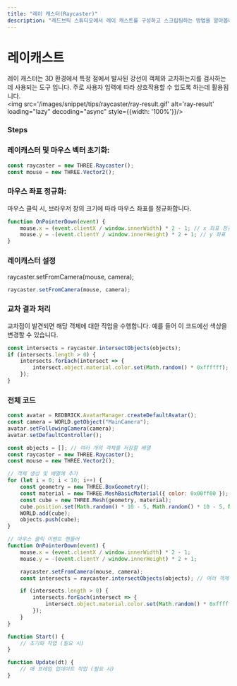 ```yaml
---
title: "레이 캐스터(Raycaster)"
description: "레드브릭 스튜디오에서 레이 캐스트를 구성하고 스크립팅하는 방법을 알아봅니다."
---
```


# 레이캐스트
레이 캐스터는 3D 환경에서 특정 점에서 발사된 강선이 객체와 교차하는지를 검사하는데 사용되는 도구 입니다.
주로 사용자 입력에 따라 상호작용할 수 있도록 하는데 활용됩니다. 
<br/>
<img src='/images/snippet/tips/raycaster/ray-result.gif' alt='ray-result' loading="lazy" decoding="async" style={{width: '100%'}}/>

### Steps

<Steps>

### 레이캐스터 및 마우스 벡터 초기화:
```js showLineNumbers copy
const raycaster = new THREE.Raycaster();
const mouse = new THREE.Vector2();
``` 

### 마우스 좌표 정규화:
마우스 클릭 시, 브라우저 창의 크기에 따라 마우스 좌표를 정규화합니다.
```js showLineNumbers copy
function OnPointerDown(event) {
    mouse.x = (event.clientX / window.innerWidth) * 2 - 1; // x 좌표 정규화
    mouse.y = -(event.clientY / window.innerHeight) * 2 + 1; // y 좌표 정규화
}
``` 

### 레이캐스터 설정

raycaster.setFromCamera(mouse, camera);

```js showLineNumbers copy
raycaster.setFromCamera(mouse, camera);

```

### 교차 결과 처리
교차점이 발견되면 해당 객체에 대한 작업을 수행합니다. 예를 들어 이 코드에선 색상을 변경할 수 있습니다.
```js showLineNumbers copy
const intersects = raycaster.intersectObjects(objects);
if (intersects.length > 0) {
    intersects.forEach(intersect => {
        intersect.object.material.color.set(Math.random() * 0xffffff); // 랜덤 색상으로 변경
    });
}
```

### 전체 코드

```js showLineNumbers copy
const avatar = REDBRICK.AvatarManager.createDefaultAvatar();
const camera = WORLD.getObject("MainCamera");
avatar.setFollowingCamera(camera);
avatar.setDefaultController();

const objects = []; // 여러 개의 객체를 저장할 배열
const raycaster = new THREE.Raycaster();
const mouse = new THREE.Vector2();

// 객체 생성 및 배열에 추가
for (let i = 0; i < 10; i++) {
    const geometry = new THREE.BoxGeometry();
    const material = new THREE.MeshBasicMaterial({ color: 0x00ff00 });
    const cube = new THREE.Mesh(geometry, material);
    cube.position.set(Math.random() * 10 - 5, Math.random() * 10 - 5, Math.random() * 10 - 5);
    WORLD.add(cube);
    objects.push(cube);
}

// 마우스 클릭 이벤트 핸들러
function OnPointerDown(event) {
    mouse.x = (event.clientX / window.innerWidth) * 2 - 1;
    mouse.y = -(event.clientY / window.innerHeight) * 2 + 1;

    raycaster.setFromCamera(mouse, camera);
    const intersects = raycaster.intersectObjects(objects); // 여러 객체와 교차 검사

    if (intersects.length > 0) {
        intersects.forEach(intersect => {
            intersect.object.material.color.set(Math.random() * 0xffffff); // 랜덤 색상으로 변경
        });
    }
}

function Start() {
    // 초기화 작업 (필요 시)
}

function Update(dt) {
    // 매 프레임 업데이트 작업 (필요 시)
}

```
</Steps>